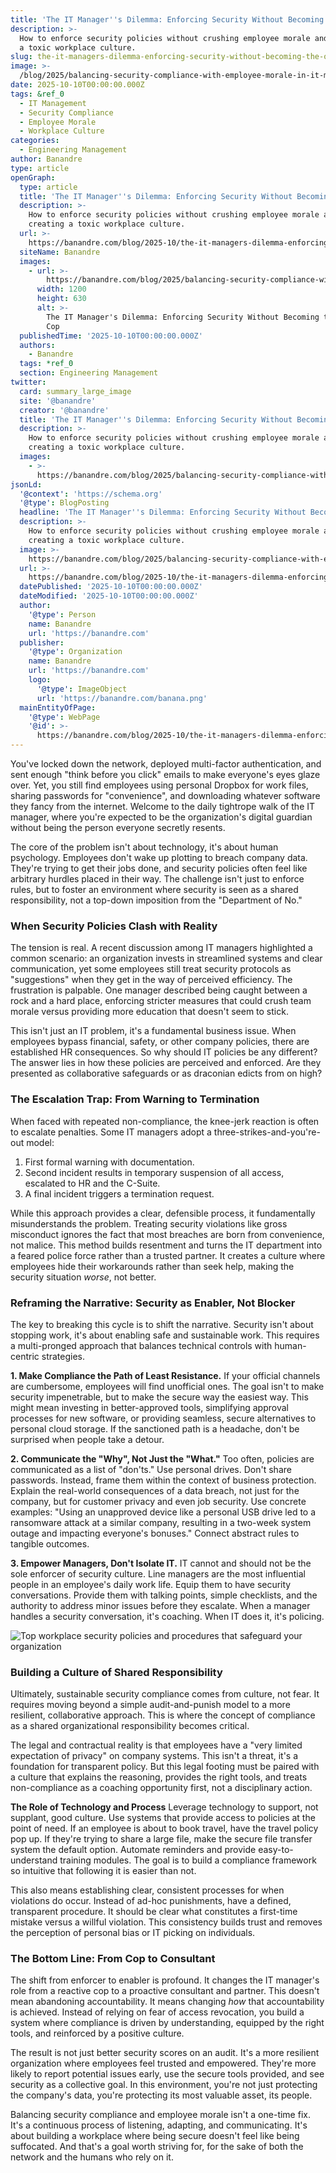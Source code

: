 ```yaml
---
title: 'The IT Manager''s Dilemma: Enforcing Security Without Becoming the Office Cop'
description: >-
  How to enforce security policies without crushing employee morale and creating
  a toxic workplace culture.
slug: the-it-managers-dilemma-enforcing-security-without-becoming-the-office-cop
image: >-
  /blog/2025/balancing-security-compliance-with-employee-morale-in-it-management_top-workplace-security-policies-and-procedures-that-safeguard-your-organization.webp
date: 2025-10-10T00:00:00.000Z
tags: &ref_0
  - IT Management
  - Security Compliance
  - Employee Morale
  - Workplace Culture
categories:
  - Engineering Management
author: Banandre
type: article
openGraph:
  type: article
  title: 'The IT Manager''s Dilemma: Enforcing Security Without Becoming the Office Cop'
  description: >-
    How to enforce security policies without crushing employee morale and
    creating a toxic workplace culture.
  url: >-
    https://banandre.com/blog/2025-10/the-it-managers-dilemma-enforcing-security-without-becoming-the-office-cop
  siteName: Banandre
  images:
    - url: >-
        https://banandre.com/blog/2025/balancing-security-compliance-with-employee-morale-in-it-management_top-workplace-security-policies-and-procedures-that-safeguard-your-organization.webp
      width: 1200
      height: 630
      alt: >-
        The IT Manager's Dilemma: Enforcing Security Without Becoming the Office
        Cop
  publishedTime: '2025-10-10T00:00:00.000Z'
  authors:
    - Banandre
  tags: *ref_0
  section: Engineering Management
twitter:
  card: summary_large_image
  site: '@banandre'
  creator: '@banandre'
  title: 'The IT Manager''s Dilemma: Enforcing Security Without Becoming the Office Cop'
  description: >-
    How to enforce security policies without crushing employee morale and
    creating a toxic workplace culture.
  images:
    - >-
      https://banandre.com/blog/2025/balancing-security-compliance-with-employee-morale-in-it-management_top-workplace-security-policies-and-procedures-that-safeguard-your-organization.webp
jsonLd:
  '@context': 'https://schema.org'
  '@type': BlogPosting
  headline: 'The IT Manager''s Dilemma: Enforcing Security Without Becoming the Office Cop'
  description: >-
    How to enforce security policies without crushing employee morale and
    creating a toxic workplace culture.
  image: >-
    https://banandre.com/blog/2025/balancing-security-compliance-with-employee-morale-in-it-management_top-workplace-security-policies-and-procedures-that-safeguard-your-organization.webp
  url: >-
    https://banandre.com/blog/2025-10/the-it-managers-dilemma-enforcing-security-without-becoming-the-office-cop
  datePublished: '2025-10-10T00:00:00.000Z'
  dateModified: '2025-10-10T00:00:00.000Z'
  author:
    '@type': Person
    name: Banandre
    url: 'https://banandre.com'
  publisher:
    '@type': Organization
    name: Banandre
    url: 'https://banandre.com'
    logo:
      '@type': ImageObject
      url: 'https://banandre.com/banana.png'
  mainEntityOfPage:
    '@type': WebPage
    '@id': >-
      https://banandre.com/blog/2025-10/the-it-managers-dilemma-enforcing-security-without-becoming-the-office-cop
---
```


You've locked down the network, deployed multi-factor authentication, and sent enough "think before you click" emails to make everyone's eyes glaze over. Yet, you still find employees using personal Dropbox for work files, sharing passwords for "convenience", and downloading whatever software they fancy from the internet. Welcome to the daily tightrope walk of the IT manager, where you're expected to be the organization's digital guardian without being the person everyone secretly resents.

The core of the problem isn't about technology, it's about human psychology. Employees don't wake up plotting to breach company data. They're trying to get their jobs done, and security policies often feel like arbitrary hurdles placed in their way. The challenge isn't just to enforce rules, but to foster an environment where security is seen as a shared responsibility, not a top-down imposition from the "Department of No."

### When Security Policies Clash with Reality

The tension is real. A recent discussion among IT managers highlighted a common scenario: an organization invests in streamlined systems and clear communication, yet some employees still treat security protocols as "suggestions" when they get in the way of perceived efficiency. The frustration is palpable. One manager described being caught between a rock and a hard place, enforcing stricter measures that could crush team morale versus providing more education that doesn't seem to stick.

This isn't just an IT problem, it's a fundamental business issue. When employees bypass financial, safety, or other company policies, there are established HR consequences. So why should IT policies be any different? The answer lies in how these policies are perceived and enforced. Are they presented as collaborative safeguards or as draconian edicts from on high?

### The Escalation Trap: From Warning to Termination

When faced with repeated non-compliance, the knee-jerk reaction is often to escalate penalties. Some IT managers adopt a three-strikes-and-you're-out model:
1.  First formal warning with documentation.
2.  Second incident results in temporary suspension of all access, escalated to HR and the C-Suite.
3.  A final incident triggers a termination request.

While this approach provides a clear, defensible process, it fundamentally misunderstands the problem. Treating security violations like gross misconduct ignores the fact that most breaches are born from convenience, not malice. This method builds resentment and turns the IT department into a feared police force rather than a trusted partner. It creates a culture where employees hide their workarounds rather than seek help, making the security situation *worse*, not better.

### Reframing the Narrative: Security as Enabler, Not Blocker

The key to breaking this cycle is to shift the narrative. Security isn't about stopping work, it's about enabling safe and sustainable work. This requires a multi-pronged approach that balances technical controls with human-centric strategies.

**1. Make Compliance the Path of Least Resistance.**
If your official channels are cumbersome, employees will find unofficial ones. The goal isn't to make security impenetrable, but to make the secure way the easiest way. This might mean investing in better-approved tools, simplifying approval processes for new software, or providing seamless, secure alternatives to personal cloud storage. If the sanctioned path is a headache, don't be surprised when people take a detour.

**2. Communicate the "Why", Not Just the "What."**
Too often, policies are communicated as a list of "don'ts." Use personal drives. Don't share passwords. Instead, frame them within the context of business protection. Explain the real-world consequences of a data breach, not just for the company, but for customer privacy and even job security. Use concrete examples: "Using an unapproved device like a personal USB drive led to a ransomware attack at a similar company, resulting in a two-week system outage and impacting everyone's bonuses." Connect abstract rules to tangible outcomes.

**3. Empower Managers, Don't Isolate IT.**
IT cannot and should not be the sole enforcer of security culture. Line managers are the most influential people in an employee's daily work life. Equip them to have security conversations. Provide them with talking points, simple checklists, and the authority to address minor issues before they escalate. When a manager handles a security conversation, it's coaching. When IT does it, it's policing.

![Top workplace security policies and procedures that safeguard your organization](balancing-security-compliance-with-employee-morale-in-it-management_top-workplace-security-policies-and-procedures-that-safeguard-your-organization.png)

### Building a Culture of Shared Responsibility

Ultimately, sustainable security compliance comes from culture, not fear. It requires moving beyond a simple audit-and-punish model to a more resilient, collaborative approach. This is where the concept of compliance as a shared organizational responsibility becomes critical.

The legal and contractual reality is that employees have a "very limited expectation of privacy" on company systems. This isn't a threat, it's a foundation for transparent policy. But this legal footing must be paired with a culture that explains the reasoning, provides the right tools, and treats non-compliance as a coaching opportunity first, not a disciplinary action.

**The Role of Technology and Process**
Leverage technology to support, not supplant, good culture. Use systems that provide access to policies at the point of need. If an employee is about to book travel, have the travel policy pop up. If they're trying to share a large file, make the secure file transfer system the default option. Automate reminders and provide easy-to-understand training modules. The goal is to build a compliance framework so intuitive that following it is easier than not.

This also means establishing clear, consistent processes for when violations do occur. Instead of ad-hoc punishments, have a defined, transparent procedure. It should be clear what constitutes a first-time mistake versus a willful violation. This consistency builds trust and removes the perception of personal bias or IT picking on individuals.

### The Bottom Line: From Cop to Consultant

The shift from enforcer to enabler is profound. It changes the IT manager's role from a reactive cop to a proactive consultant and partner. This doesn't mean abandoning accountability. It means changing *how* that accountability is achieved. Instead of relying on fear of access revocation, you build a system where compliance is driven by understanding, equipped by the right tools, and reinforced by a positive culture.

The result is not just better security scores on an audit. It's a more resilient organization where employees feel trusted and empowered. They're more likely to report potential issues early, use the secure tools provided, and see security as a collective goal. In this environment, you're not just protecting the company's data, you're protecting its most valuable asset, its people.

Balancing security compliance and employee morale isn't a one-time fix. It's a continuous process of listening, adapting, and communicating. It's about building a workplace where being secure doesn't feel like being suffocated. And that's a goal worth striving for, for the sake of both the network and the humans who rely on it.
